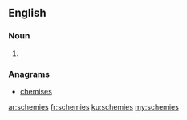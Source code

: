 ==English==

===Noun===
{{head|en}}

# {{plural of|schemie}}

===Anagrams===
* [[chemises#English|chemises]]

[[ar:schemies]]
[[fr:schemies]]
[[ku:schemies]]
[[my:schemies]]